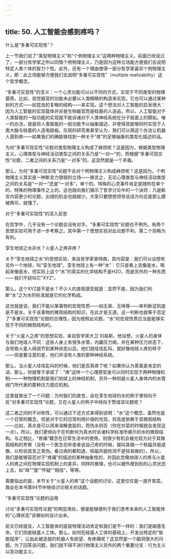 ```yaml
---
---
---
```

title: 50. 人工智能会感到疼吗？
---





什么是“多重可实现性”？


上一节我们说了“类型物理主义”和“个例物理主义”这两种物理主义。前面已经说过了，一部分哲学家之所以同情个例物理主义，乃是因为这种立场能方便我们去说明特定人类个体的智力个性。此外，还有一个理由使得一部分哲学家喜欢个例物理主义，即：此立场能够方便我们去说明“多重可实现性”（multiple realizability）这个哲学概念。

“多重可实现性”的含义：一个心灵功能可以以不同的方式，实现于不同类型的物理基质。比如，视觉器官的功能未必要以人类眼睛的构造来实现，它也可以通过某种别的方式——如昆虫的复眼的结构——来实现。这个想法对人工智能的启发很大：因为人工智能的实现载体并非是生物器官而是硅基的人造品，所以，人工智能对于人类智能的一般功能的实现就不能诉诸对于人类神经系统在分子层面上的模拟。唯一的办法，就是将人类智能的一般功能予以抽象描述，并使得其能够同时实现于人类大脑与硅基的人造电路板。乐观的研究者甚至认为，我们可以用这个办法让机器人感到疼——如果我们的确能够找到一种关于“疼”的足够抽象的类型化描述的话。

为何“多重可现实性”论题对类型物理主义构成了麻烦呢？这是因为，根据类型物理主义，心理类型与神经活动类型之间的关系乃是“一对一”的，而根据“多重可现实性”论题，二者之间的关系乃是“一对多”的。这显然就是一个矛盾。

那么，为何“多重可现实性”论题不会对个例物理主义构成麻烦呢？这是因为，个例物理主义其实是一种断言力很弱的立场——换言之，无论心理类型与神经活动类型之间的关系是“一对一”还是“一对多”，单个的、特殊的心灵事件肯定是随附在单个的、特殊的物理事件之上的。这也就向我们揭示了哲学讨论中的一个诀窍：凡是断言内容更少的论题，出错的机会也就越少。大家只要想想领导说话为何总是那么模棱两可，就懂了。





对于“多重可实现性”的深入反思


在哲学中，几乎没有一个论题会没有对手。“多重可实现性”论题也不例外。有两个思想实验可用于进一步考察之。其中第一个思想实验对此论题不利，第二个则略为有利。


孪生地球之水非水？火星人之疼非疼？

关于“孪生地球之水”的思想实验，来自哲学家普特南，其内容是：我们可以设想有另外一个地球，叫“孪生地球”。孪生地球上有一种“水”：它只是看上去像是水，喝起来像是水，但实际上这个“水”的真实的化学结构不是H2O，而是另外的一种东西——我们不妨叫它“XYZ”。

那么，这个XYZ是不是水？不少人的直观感受就是：显然不是，因为我们判断“水”之为水的标准就是它的化学构成。

这也就是说，我们不能以某事物的宏观性质——如无臭、无味等——来判断这到底是不是水。关于该事物的微观结构的知识，在此才是王道。这一判断也就等于否定了“多重可实现性”论题的合理性，因为按照此论题，“水”的宏观性质应当是能够实现于不同的微观结构的。

关于“火星人之疼”的思想实验，来自哲学家大卫·刘易斯。他设想，火星人的身体与我们地球人不同：这些人身上有很多水管，内藏压力阀，并在某种压力状态下，会导致火星人阀调节到某种状态以后，他们就哇哇乱叫，就好像地球人疼的样子——但是要注意的是，他们并没有人类的那种神经系统。

那么，当火星人哇哇乱叫的时候，他们是否真疼了呢？如果你认为答案是肯定的话，那么，你就等于承诺了：“疼”这样一个心理感受是可以同时实现于两种物理机制——一种物理机制是我们地球上的神经机制，另外一种则是火星人身体内的水管阀门所代表的那种压力感应机制。

这里就冒出了一个问题：为何我们的直觉，会在孪生地球的水的例子里倾向于反“对多重可实现性”论题，又在火星人的例子中倾向于赞成该论题呢？

这二者之间的不对称性，可以通过下述方式来得到说明：“水”这个概念，虽然也是一个日常的概念，但是对于它的日常利用价值的兑现，将高度依赖于其微观结构——比如，真水是可以用来溶解食盐的，而伪水则否（你在炒菜的时候就会发现这一点）。所以，我们更倾向于在判断何为真水时诉诸科学标准所揭示的水的微观结构。与之相比，“疼痛”概念在日常生活中的使用，则很少有机会被兑现为对于其微观结构的考察（没有一个医生在听患者说自己疼的时候，就叫其做一个核磁共振成像，以检验其言之真伪。看过病的都知道，核磁共振检测不是轻易做的）。所以，我们是能够容忍对于“疼痛”的描述的某种抽象性的，并因此忽略地球人的疼与火星人的疼之间在物理实现机制上的差异。同样的推理，也可以被外推到别的心灵状态上去，如“痒”“饿”“怀疑”“相信”，等等。

需要指出的是，本节关于“火星人的疼”这个话题的讨论，这里仅仅是一道开胃菜。我会在本书第94节中继续讨论相关的话题。


“多重可实现性”论题的运用

讨论“多重可实现性论题”的明显用处，便是能够便利于我们思考未来的人工智能体的“心理状态”该被如何设计出来。

前文已经提及，人工智能体的底层物理活动肯定和我们是不一样的：我们是碳基生命，它们则是硅基人工体。那么，如何在硅基人工体的基础上，开发出特定的“智能程序”，让由此被造就的机器人有欲望、有疼痛呢？这显然是一个脑洞很大的问题。为了回答该问题，我们就不得不进行物理主义另外的两个重要分支：行为主义以及功能主义。